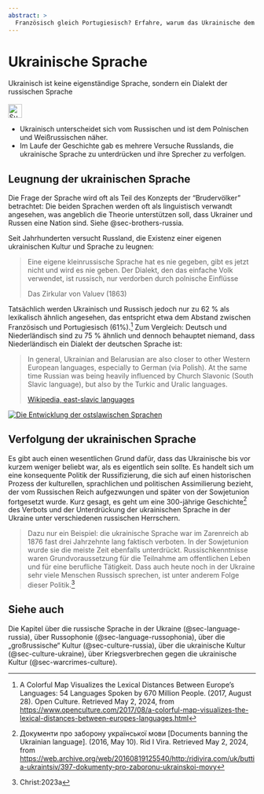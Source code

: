 ```yaml
---
abstract: > 
  Französisch gleich Portugiesisch? Erfahre, warum das Ukrainische dem Polnischen näher ist als dem Russischen und wie Russland versucht hat, die ukrainische Sprache auszurotten.
---
```


# Ukrainische Sprache {#sec-language-ukraine}

::: {.callout-caution title="Mythos"}
Ukrainisch ist keine eigenständige Sprache, sondern ein Dialekt der russischen Sprache
[<br></br>![Suche nach Stichwort in EUvsDisinfo](../all_common_img/EUvsDisinfo_400x240.jpg){height=2em}](https://euvsdisinfo.eu/disinformation-cases/?text=ukrainian%20language&sort=relevance)
:::

::: {.callout-tip title="Wahrheit"}
- Ukrainisch unterscheidet sich vom Russischen und ist dem Polnischen und Weißrussischen näher.
- Im Laufe der Geschichte gab es mehrere Versuche Russlands, die ukrainische Sprache zu unterdrücken und ihre Sprecher zu verfolgen.
:::

## Leugnung der ukrainischen Sprache


Die Frage der Sprache wird oft als Teil des Konzepts der "Brudervölker" betrachtet: Die beiden Sprachen werden oft als linguistisch verwandt angesehen, was angeblich die Theorie unterstützen soll, dass Ukrainer und Russen eine Nation sind. Siehe @sec-brothers-russia.

Seit Jahrhunderten versucht Russland, die Existenz einer eigenen ukrainischen Kultur und Sprache zu leugnen:

> Eine eigene kleinrussische Sprache hat es nie gegeben, gibt es jetzt nicht und wird es nie geben. Der Dialekt, den das einfache Volk verwendet, ist russisch, nur verdorben durch polnische Einflüsse
>
> Das Zirkular von Valuev (1863)

Tatsächlich werden Ukrainisch und Russisch jedoch nur zu 62 % als lexikalisch ähnlich angesehen, das entspricht etwa dem Abstand zwischen Französisch und Portugiesisch (61%).[^language-ukraine.de-1] Zum Vergleich: Deutsch und Niederländisch sind zu 75 % ähnlich und dennoch behauptet niemand, dass Niederländisch ein Dialekt der deutschen Sprache ist:

> In general, Ukrainian and Belarusian are also closer to other Western European languages, especially to German (via Polish). At the same time Russian was being heavily influenced by Church Slavonic (South Slavic language), but also by the Turkic and Uralic languages.
>
> [Wikipedia, east-slavic languages](https://en.wikipedia.org/wiki/East_Slavic_languages)

[![Die Entwicklung der ostslawischen Sprachen](Ostslawische_Sprachen.jpg)](https://de.wikipedia.org/wiki/Altostslawische_Sprache)


## Verfolgung der ukrainischen Sprache

Es gibt auch einen wesentlichen Grund dafür, dass das Ukrainische bis vor kurzem weniger beliebt war, als es eigentlich sein sollte. Es handelt sich um eine konsequente Politik der Russifizierung, die sich auf einen historischen Prozess der kulturellen, sprachlichen und politischen Assimilierung bezieht, der vom Russischen Reich aufgezwungen und später von der Sowjetunion fortgesetzt wurde. Kurz gesagt, es geht um eine 300-jährige Geschichte[^language-ukraine.de-2] des Verbots und der Unterdrückung der ukrainischen Sprache in der Ukraine unter verschiedenen russischen Herrschern. 

> Dazu nur ein Beispiel: die ukrainische Sprache war im Zarenreich ab 1876 fast drei Jahrzehnte lang faktisch verboten. In der Sowjetunion wurde sie die meiste Zeit ebenfalls unterdrückt. Russischkenntnisse waren Grundvoraussetzung für die Teilnahme am offentlichen Leben und für eine berufliche Tätigkeit. Dass auch heute noch in der Ukraine sehr viele Menschen Russisch sprechen, ist unter anderem Folge dieser Politik.^[Christ:2023a]


## Siehe auch

Die Kapitel über die russische Sprache in der Ukraine (@sec-language-russia), über Russophonie (@sec-language-russophonia), über die „großrussische“ Kultur (@sec-culture-russia), über die ukrainische Kultur (@sec-culture-ukraine), über Kriegsverbrechen gegen die ukrainische Kultur (@sec-warcrimes-culture).


[^language-ukraine.de-1]:  A Colorful Map Visualizes the Lexical Distances Between Europe’s Languages: 54 Languages Spoken by 670 Million People. (2017, August 28). Open Culture. Retrieved May 2, 2024, from [https://www.openculture.com/2017/08/a-colorful-map-visualizes-the-lexical-distances-between-europes-languages.html](https://www.openculture.com/2017/08/a-colorful-map-visualizes-the-lexical-distances-between-europes-languages.html)

[^language-ukraine.de-2]:  Документи про заборону української мови \[Documents banning the Ukrainian language\]. (2016, May 10). Rid I Vira. Retrieved May 2, 2024, from [https://web.archive.org/web/20160819125540/http:/ridivira.com/uk/buttia-ukraintsiv/397-dokumenty-pro-zaboronu-ukrainskoi-movy](https://web.archive.org/web/20160819125540/http:/ridivira.com/uk/buttia-ukraintsiv/397-dokumenty-pro-zaboronu-ukrainskoi-movy)
